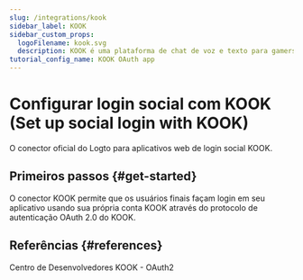 ```yaml
---
slug: /integrations/kook
sidebar_label: KOOK
sidebar_custom_props:
  logoFilename: kook.svg
  description: KOOK é uma plataforma de chat de voz e texto para gamers, semelhante ao Discord.
tutorial_config_name: KOOK OAuth app
---
```




# Configurar login social com KOOK (Set up social login with KOOK)

O conector oficial do Logto para aplicativos web de login social KOOK.

<GuideTip />

## Primeiros passos \{#get-started}

O conector KOOK permite que os usuários finais façam login em seu aplicativo usando sua própria conta KOOK através do protocolo de autenticação OAuth 2.0 do KOOK.

<Integration />

## Referências \{#references}

<Url href="https://developer.kookapp.cn/doc/oauth2">Centro de Desenvolvedores KOOK - OAuth2</Url>
